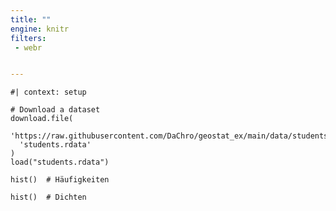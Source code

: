 ```yaml
---
title: ""
engine: knitr
filters:
 - webr


---
```


```webr-r

#| context: setup

# Download a dataset
download.file(
  'https://raw.githubusercontent.com/DaChro/geostat_ex/main/data/students.rdata',
  'students.rdata'
)
load("students.rdata")

```

```webr-r

hist()  # Häufigkeiten

hist()  # Dichten

```



